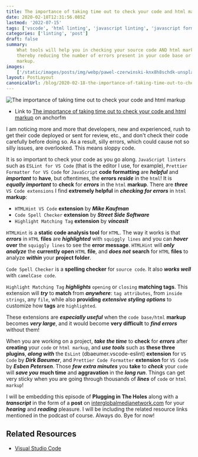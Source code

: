 ```yaml
---
title: The importance of taking time out to check your code and html markup
date: 2020-02-18T12:31:56.085Z
lastmod: '2022-07-15'
tags: ['vscode', 'html linting', 'javascript linting', 'javascript formatting']
categories: ['linting', 'post']
draft: false
summary:
    What tools will help you in checking your source code AND html markup,
    thereby reducing the number of errors present in your code base or html
    markup.
images:
    ['/static/images/posts/img/webp/pawel-czerwinski-knx8h8schdk-unsplash.webp']
layout: PostLayout
canonicalUrl: /blog/2020-02-18-the-importance-of-taking-time-out-to-check-your-code-and-html-markup
---
```


![The importance of taking time out to check your code and html markup](/static/images/posts/img/webp/pawel-czerwinski-knx8h8schdk-unsplash.webp)

-   Link to
    [The importance of taking time out to check your code and html markup](https://anchor.fm/maria-campbell/episodes/The-importance-of-taking-time-out-to-check-your-code-and-html-markup-eatgo6)
    on anchorfm

I am noticing more and more that developers, new and experienced, rush to get
their code deployed or sent for review, etc., and don't check their code
carefully before doing so. As a result, silly errors, which could cause not so
silly issues, are overlooked. This means sloppy code.

It is so important to check your code as you go along. `JavaScript linters` such
as `ESLint for VS Code` (that is the editor I use, for example),
`Prettier Formatter for VS Code` for `JavaScript` **code formatting** are
**_helpful_** and **_important_** to **have**, but oftentimes, the **errors**
**_reside_** in the `html`! It is **_equally important_** to **check** for
**_errors_** in the `html` **markup**. There are **_three_**
`VS Code extensions` I find **extremely helpful** in **_checking for errors_**
in `html` **markup**:

-   `HTMLHint VS Code` **extension** by **_Mike Kaufman_**
-   `Code Spell Checker` **extension** by **_Street Side Software_**
-   `Highlight Matching Tag` **extension** by **_vincasIt_**

`HTMLHint` is a **static code analysis tool** for `HTML`. The way it works is
that **_errors_** in `HTML` **files** are **_highlighted_** with
`squiggly lines` and you can **_hover_** **over** the `squiggly lines` to see
the **error message**. `HTMLHint` will **_only analyze_** the **currently open**
`HTML` **file**, and **_does not_** **search** for `HTML` **files** to analyze
**_within_** your **project folder**.

`Code Spell Checker` is a **spelling checker** for `source code`. It also
**_works well_** with `camelCase code`.

`Highlight Matching Tag` **_highlights_** `opening` or `closing` **matching
tags**. This extension will **_try_** to **match** from **_anywhere_**:
`tag attributes`, from `inside strings`, any `file`, while also **providing**
**_extensive styling options_** to customize how **tags** are `highlighted`.

These extensions are **_especially useful_** when the `code base/html`
**markup** becomes **_very large_**, and it would become **very difficult** to
**_find errors_** without them!

When you are working on a project, **_take the time_** to **check** for
**_errors_** after **creating** your `code` or `html markup`, and **_use
tools_** such as **these three plugins**, **_along with_** the `EsLint`
(dbaeumer.vscode-eslint) **extension** for `VS Code` by **_Dirk Baeumer_**, and
`Prettier Code Formatter` **extension** for `VS Code` by **_Esben Petersen_**.
Those **_few extra minutes_** you **take** to **_check_** your `code` will
**_save you_** **much time** and **aggravation** in the **_long run_**. Things
can get very sticky when you are going through thousands of **_lines_** of
`code` or `html markup`!

I will be embedding this episode of **Plugging in The Holes** along with a
**_transcript_** in the form of a **post** on
[interglobalmedianetwork.com](https://www.interglobalmedianetwork.com/) for your
**_hearing_** and **_reading_** pleasure. I will be including the related
resource links mentioned in the podcast of course. Always do. Bye for now!

## Related Resources

-   [Visual Studio Code](https://code.visualstudio.com/)
